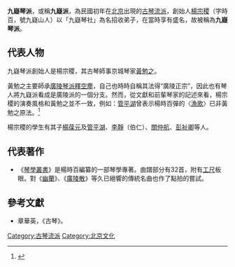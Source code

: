 {{More footnotes needed|time=2022-01-07T07:39:45+00:00}}

'''九嶷琴派'''，或稱'''九嶷派'''，為民國初年在[[北京|北京]]出現的[[古琴|古琴]][[流派|流派]]，創始人[[楊宗稷|楊宗稷]]（字時百，號九嶷山人）以「九嶷琴社」為名招收弟子，在當時享有盛名，故被稱為'''九嶷琴派'''。

==代表人物==

九嶷琴派創始人是楊宗稷，其古琴師事京城琴家[[黃勉之|黃勉之]]。

黃勉之主要師承[[廣陵琴派|廣陵琴派]][[釋空塵|釋空塵]]，自己也時時自稱其法得“廣陵正宗”，因此也有琴人將九嶷派看成是廣陵派的一個分支。然而，從文獻和前輩琴家的記述來看，楊宗稷的演奏風格和黃勉之並不一致，例如：[[管平湖|管平湖]]曾表示楊時百彈的〈[[漁歌|漁歌]]〉已非黃勉之原法。<ref>{{Cite book|title=《查阜西琴學文萃》|last=查阜西|publisher=中國美術學院出版社|year=1995|isbn=9787810194839|location=北京|pages=8|editor-last=查克承|editor2-last=黃旭東|editor3-last=伊鴻書|editor4-last=程源敏|work=〈琴壇漫記〉}}</ref>

楊宗稷的學生有其子[[楊葆元|楊葆元]]及[[管平湖|管平湖]]、[[李靜|李靜]]（伯仁）、[[關仲航|關仲航]]、[[彭祉卿|彭祉卿]]等人。

==代表著作==
*《[[琴學叢書|琴學叢書]]》是楊時百編纂的一部琴學專著。曲譜部分有32首，附有[[工尺|工尺]]板眼。對《[[幽蘭|幽蘭]]》、《[[廣陵散|廣陵散]]》等久已絕響的傳統名曲也作了點拍的嘗試。

==參考文獻==
{{reflist}}
*章華英，《古琴》。

{{古琴}}
{{Authority control}}
[[Category:古琴流派|Category:古琴流派]]
[[Category:北京文化|Category:北京文化]]